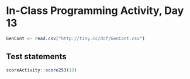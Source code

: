 # In-Class Programming Activity, Day 13

```r
GenCont <- read.csv("http://tiny.cc/dcf/GenCont.csv")

```



## Test statements

```r
scoreActivity::score253(13)
```